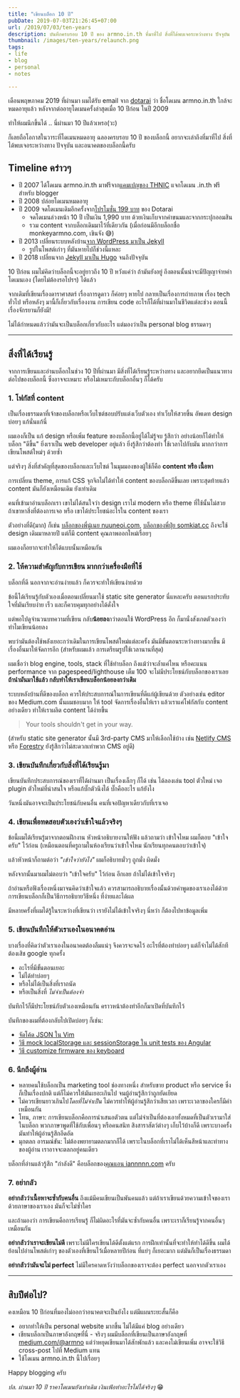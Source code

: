 ```yaml
---
title: "เขียนบล็อก 10 ปี"
pubDate: 2019-07-03T21:26:45+07:00
url: /2019/07/03/ten-years
description: บันทึกครบรอบ 10 ปี ของ armno.in.th ที่มาที่ไป สิ่งที่ได้พบเจอระหว่างทาง ปัจจุบัน และอนาคต
thumbnail: /images/ten-years/relaunch.png
tags:
- life
- blog
- personal
- notes

---
```


เดือนพฤษภาคม 2019 ที่ผ่านมา ผมได้รับ email จาก [dotarai](https://www.dotarai.co.th) ว่า ชื่อโดเมน armno.in.th
ใกล้จะหมดอายุแล้ว หลังจากต่ออายุโดเมนครั้งล่าสุดเมื่อ 10 ปีก่อน ในปี 2009

ทำให้ผมนึกขึ้นได้ .. นี่ผ่านมา 10 ปีแล้วเหรอ(วะ)

ก็เลยถือโอกาสในวาระที่โดเมนหมดอายุ ฉลองครบรอบ 10 ปี ของบล็อกนี้
อยากจะเล่าถึงที่มาที่ไป สิ่งที่ได้พบเจอระหว่างทาง ปัจจุบัน และอนาคตของบล็อกนี้ครับ

<Picture
  src="/images/ten-years/relaunch.png"
  alt="ภาพ screenshot เมื่อ 10 ปีก่อน"
  caption="ภาพ snapshot ของบล็อกนี้เมื่อ 10 ปีก่อน จาก Web Archive (https://web.archive.org/web/20090630010030/http://www.armno.in.th/)"
/>

## Timeline คร่าวๆ

- ปี 2007 ได้โดเมน armno.in.th มาฟรีจาก[แคมเปญของ THNIC](https://www.blognone.com/node/6472)
แจกโดเมน .in.th ฟรีสำหรับ blogger
- ปี 2008 ปล่อยโดเมนหมดอายุ
- ปี 2009 จดโดเมนเดิมอีกครั้งจาก[โปรโมชั่น 199 บาท](https://ksmecare.wordpress.com/2009/08/28/domain/) ของ Dotarai
  - จดโดเมนล่วงหน้า 10 ปี เป็นเงิน 1,990 บาท ด้วยเงินเก็บจากค่าขนมและจากกระปุกออมสิน
  - รวม content จากบล็อกเดิมมาไว้ที่เดียวกัน (เมื่อก่อนมีอีกบล็อกชื่อ monkeyarmno.com, เขินจัง 😅)
- ปี 2013 เปลี่ยนระบบหลังบ้าน[จาก WordPress มาเป็น Jekyll](https://armno.in.th/2013/03/09/from-wordpress-to-jekyll/)
  - รูปในโพสต์เก่าๆ ที่มันหายไปก็ช่วงนี้แหละ
- ปี 2018 เปลี่ยนจาก [Jekyll มาเป็น Hugo](https://armno.in.th/2018/03/24/jekyll-to-hugo/) จนถึงปัจจุบัน


10 ปีก่อน ผมไม่คิดว่าบล็อกนี้จะอยู่ยาวถึง 10 ปี
หวังแค่ว่า ถ้ามันยังอยู่ ถึงตอนนั้นน่าจะมีปัญญาจ่ายค่าโดเมนเอง (โดยไม่ต้องรอโปรฯ) ได้แล้ว

จากเดิมที่เขียนเรื่องดาราศาสตร์ เรื่องการดูดาว ก็ค่อยๆ หายไป
กลายเป็นเรื่องการถ่ายภาพ เรื่อง tech ทั่วไป หรือหลังๆ มานี้ก็เกี่ยวกับเรื่องงาน การเขียน code
อะไรก็ได้ที่ผ่านมาในชีวิตแต่ละช่วง ตอนนี้เรื่องจักรยานก็ยังมี!

ไม่ได้กำหนดแล้วว่ามันจะเป็นบล็อกเกี่ยวกับอะไร แต่มองว่าเป็น personal blog ธรรมดาๆ

-----

## สิ่งที่ได้เรียนรู้
จากการเขียนและอ่านบล็อกในช่วง 10 ปีที่ผ่านมา
มีสิ่งที่ได้เรียนรู้ระหว่างทาง และอยากยึดเป็นแนวทางต่อไปของบล็อกนี้
ซึ่งอาจจะเหมาะ หรือไม่เหมาะกับบล็อกอื่นๆ ก็ได้ครับ

### 1. โฟกัสที่ content

เป็นเรื่องธรรมดาที่เจ้าของบล็อกหรือเว็บไซต์ชอบปรับแต่งเว็บตัวเอง
ทำเว็บให้สวยขึ้น อัพเดท design บ่อยๆ แก้นั่นแก้นี่

ผมเองก็เป็น แก้ design หรือเพิ่ม feature ของบล็อกนี้อยู่ได้ไม่รู้จบ
รู้สึกว่า อย่างน้อยก็ได้ทำให้บล็อก "ดีขึ้น" ยิ่งเราเป็น web developer อยู่แล้ว ยิ่งรู้สึกว่าต้องทำ
ใช้เวลาไปกับมัน มากกว่าการเขียนโพสต์ใหม่ๆ ด้วยซ้ำ

แต่จริงๆ สิ่งที่สำคัญที่สุดของบล็อกและเว็บไซต์ ในมุมมองของผู้ใช้ก็คือ **content หรือ เนื้อหา**

การเปลี่ยน theme, การแก้ CSS จุกจิกไม่ได้ทำให้ content ของบล็อกดีขึ้นเลย
เพราะสุดท้ายแล้ว content มันก็ยังเหมือนเดิม ยังเท่าเดิม

คนที่เข้ามาอ่านบล็อกเรา
เขาไม่ได้สนใจว่า design เราไม่ modern หรือ theme ที่ใช้นั้นไม่สวย
ถ้าเขาหาสิ่งที่ต้องการเจอ หรือ เขาได้ประโยชน์อะไรใน content ของเรา

ตัวอย่างที่ดี(มาก) ก็เช่น [บล็อกของพี่นู๋เนย nuuneoi.com](https://nuuneoi.com/),
[บล็อกของพี่ปุ๋ย somkiat.cc](http://www.somkiat.cc)
ถึงจะใช้ design เดิมมาหลายปี แต่ก็มี content คุณภาพออกใหม่เรื่อยๆ

ผมเองก็อยากจะทำให้ได้แบบนั้นเหมือนกัน

### 2. ให้ความสำคัญกับการเขียน มากกว่าเครื่องมือที่ใช้

บล็อกที่ดี นอกจากจะอ่านง่ายแล้ว ก็ควรจะทำให้เขียนง่ายด้วย

ข้อนี้ได้เรียนรู้กับตัวเองเมื่อตอนเปลี่ยนมาใช้ static site generator นี่แหละครับ
ตอนแรกประทับใจที่มันเรียบง่าย เร็ว และก็ควบคุมทุกอย่างได้ดั่งใจ

แต่พอไปดูจำนวนบทความที่เขียน กลับ**น้อยลง**กว่าตอนใช้ WordPress อีก
ก็มานั่งสังเกตตัวเองว่าทำไมเขียนน้อยลง

พบว่ามันต้องใช้พลังเยอะกว่าเดิมในการเขียนโพสต์ใหม่แต่ละครั้ง
มันมีขั้นตอนระหว่างทางมากขึ้น มีเรื่องอื่นมาให้จัดการอีก
(สำหรับผมแล้ว การเตรียมรูปใช้เวลานานที่สุด)

ผมเชื่อว่า blog engine, tools, stack ที่ใช้ทำบล็อก ถึงแม้ว่าจะล้ำแค่ไหน
หรือคะแนน performance จาก pagespeed/lighthouse เต็ม 100
จะไม่มีประโยชน์กับบล็อกของเราเลย
**ถ้านำมันมาใช้แล้ว กลับทำให้เราเขียนบล็อกน้อยลงกว่าเดิม**

ระบบหลังบ้านที่ดีของบล็อก ควรให้ประสบการณ์ในการเขียนที่ดีแก่ผู้เขียนด้วย
ตัวอย่างเช่น editor ของ Medium.com นั้นผมชอบมาก ให้ tool จัดการเรื่องอื่นให้เรา
แล้วเราแค่โฟกัสกับ content อย่างเดียว ทำให้เราผลิต content ได้ง่ายขึ้น

> Your tools shouldn't get in your way.

(สำหรับ static site generator นั้นมี 3rd-party CMS มาให้เลือกใช้บ้าง เช่น [Netlify CMS](https://www.netlifycms.org/)
หรือ [Forestry](https://forestry.io) ยังรู้สึกว่าไม่สะดวกเท่าพวก CMS อยู่ดี)

### 3. เขียนบันทึกเกี่ยวกับสิ่งที่ได้เรียนรู้มา

เขียนบันทึกประสบการณ์ของเราที่ได้ผ่านมา
เป็นเรื่องเล็กๆ ก็ได้ เช่น
ได้ลองเล่น tool ตัวใหม่ เจอ plugin ตัวใหม่ที่น่าสนใจ
หรือแก้บั๊กตัวนึงได้ บั๊กคืออะไร แก้ยังไง

วันหนึ่งมันอาจจะเป็นประโยชน์กับคนอื่น คนที่เจอปัญหาเดียวกับที่เราเจอ

### 4. เขียนเพื่อทดสอบตัวเองว่าเข้าใจแล้วจริงๆ

ข้อนี้ผมได้เรียนรู้มาจากตอนฝึกงาน หัวหน้าอธิบายงานให้ฟัง แล้วถามว่า เข้าใจไหม
ผมก็ตอบ "เข้าใจครับ" ไว้ก่อน (เหมือนตอนที่ครูถามในห้องเรียนว่าเข้าใจไหม นักเรียนทุกคนตอบว่าเข้าใจ)

แล้วหัวหน้าก็ถามต่อว่า _"เข้าใจว่ายังไง"_ ผมก็อธิบายมั่วๆ ถูกมั่ง ผิดมั่ง

หลังจากนั้นมาผมไม่ตอบว่า "เข้าใจครับ" ไว้ก่อน อีกเลย ถ้าไม่ได้เข้าใจจริงๆ

ถ้าอ่านหรือฟังเรื่องหนึ่งมาจนคิดว่าเข้าใจแล้ว
ควรสามารถอธิบายเรื่องนั้นด้วยคำพูดของเราเองได้ด้วย
การเขียนบล็อกก็เป็นวิธีการอธิบายวิธีหนึ่ง ที่ง่ายและได้ผล

มีหลายครั้งที่ผมได้รู้ในระหว่างที่เขียนว่า เรายังไม่ได้เข้าใจจริงๆ นี่หว่า ก็ต้องไปหาข้อมูลเพิ่ม

### 5. เขียนบันทึกให้ตัวเราเองในอนาคตอ่าน

บางเรื่องที่คิดว่าตัวเราเองในอนาคตต้องลืมแน่ๆ จึงควรจะจดไว้
อะไรที่ต้องทำบ่อยๆ แต่ก็จำไม่ได้สักที ต้องเสิช google ทุกครั้ง

- อะไรที่มีขั้นตอนเยอะ
- ไม่ได้ทำบ่อยๆ
- หรือไม่ได้เป็นสิ่งที่เราถนัด
- หรือเป็นสิ่งที่ _ไม่จำเป็นต้องจำ_

บันทึกไว้ก็มีประโยชน์กับตัวเองเหมือนกัน คราวหน้าต้องทำอีกก็มาเปิดที่บันทึกไว้

บันทึกของผมที่ต้องกลับไปเปิดบ่อยๆ ก็เช่น:

- [จัดโค้ด JSON ใน Vim](https://armno.in.th/2016/01/25/format-json-in-vim/)
- [วิธี mock localStorage และ sessionStorage ใน unit tests ของ Angular](https://medium.com/@armno/til-mocking-localstorage-and-sessionstorage-in-angular-unit-tests-a765abdc9d87)
- [วิธี customize firmware ของ keyboard](https://medium.com/@armno/customizing-dz60-keyboard-firmware-e6ad7222288f)

### 6. นึกถึงผู้อ่าน

- หลายคนใช้บล็อกเป็น marketing tool ช่องทางหนึ่ง สำหรับขาย product หรือ service ซึ่งก็เป็นเรื่องปกติ
แต่ก็ไม่ควรให้มันเยอะเกินไป จนผู้อ่านรู้สึกว่าถูกยัดเยียด
- ไม่ควรเขียนยาวเกินไป*โดยที่ไม่จำเป็น* ไม่ควรทำให้ผู้อ่านรู้สึกว่าเสียเวลา เพราะเวลาของใครก็มีค่าเหมือนกัน
- โทน, ภาษา: การเขียนบล็อกคือการนำเสนอตัวตน แต่ไม่จำเป็นที่ต้องเอาทั้งหมดที่เป็นตัวเรามาใส่ในบล็อก พวกภาษาพูดที่ใช้กับเพื่อนๆ หรือคนสนิท สิงสาราสัตว์ต่างๆ เก็บไว้บ้างก็ดี เพราะบางครั้งมันทำให้ผู้อ่านรู้สึกอึดอัด
- มุกตลก อารมณ์ขัน: ไม่ต้องพยายามตลกมากก็ได้ เพราะในบล็อกที่เราไม่ได้เห็นสีหน้าและท่าทางของผู้อ่าน เราอาจจะตลกอยู่คนเดียว

บล็อกที่อ่านแล้วรู้สึก "กำลังดี" คือบล็อกของ[คุณแอน iannnnn.com](https://iannnnn.com/) ครับ

### 7. อย่ากลัว

**อย่ากลัวว่าเนื้อหาจะซ้ำกับคนอื่น** ถึงแม้มีคนเขียนเป็นพันคนแล้ว
แต่ถ้าเราเขียนด้วยความเข้าใจของเรา ด้วยภาษาของเราเอง มันก็จะไม่ซ้ำใคร

และถ้ามองว่า การเขียนคือการเรียนรู้ ก็ไม่ผิดอะไรที่มันจะซ้ำกับคนอื่น เพราะเราก็เรียนรู้จากคนอื่นๆ เหมือนกัน

**อย่ากลัวว่าเราจะเขียนไม่ดี** เพราะไม่มีใครเขียนได้ดีตั้งแต่แรก การฝึกเท่านั้นที่จะทำให้ทำได้ดีขึ้น
ผมได้ย้อนไปอ่านโพสต์เก่าๆ ของตัวเองที่เขียนไว้เมื่อหลายปีก่อน ที่แย่ๆ ก็เยอะมาก แต่มันก็เป็นเรื่องธรรมดา

**อย่ากลัวว่ามันจะไม่ perfect** ไม่มีใครคาดหวังว่าบล็อกของเราจะต้อง perfect นอกจากตัวเราเอง

<Picture
  src="/images/ten-years/lake.jpg"
  alt="ทะเลสาบ Kawaguchi"
  caption="รูปพักสายตา ไม่เกี่ยวกับเนื้อหา - ทะเลสาบ Kawaguchi"
  ratio="3-2"
/>

-----

## สิบปีต่อไป?

คงเหมือน 10 ปีก่อนที่มองไม่ออกว่าอนาคตจะเป็นยังไง แต่มีแผนระยะสั้นก็คือ

- อยากทำให้เป็น personal website มากขึ้น ไม่ได้มีแค่ blog อย่างเดียว
- เขียนบล็อกเป็นภาษาอังกฤษที่นี่ - จริงๆ ผมมีบล็อกที่เขียนเป็นภาษาอังกฤษที่ [medium.com/@armno](https://medium.com/@armno)
แต่ว่าหยุดเขียนมาได้สักพักแล้ว และคงไม่เขียนเพิ่ม อาจจะใช้วิธี cross-post ไปที่ Medium แทน
- ใช้โดเมน armno.in.th นี้ไปเรื่อยๆ

Happy blogging ครับ

_ปล. ผ่านมา 10 ปี ราคาโดเมนยังเท่าเดิม เงินเฟ้อทำอะไรไม่ได้จริงๆ_ 😁
